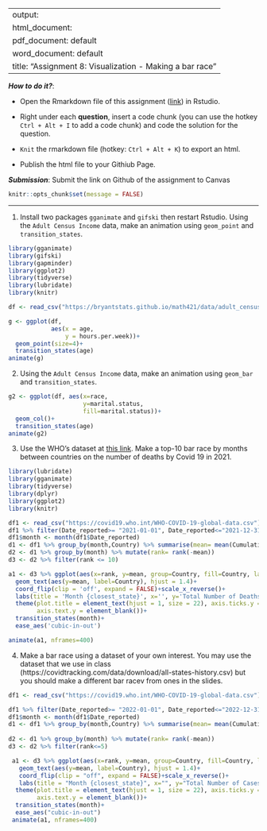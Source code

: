 
---
output: 
  html_document:
  pdf_document: default
  word_document: default
title: "Assignment 8: Visualization - Making a bar race"
---

***How to do it?***: 

- Open the Rmarkdown file of this assignment ([link](assignment8.Rmd)) in Rstudio. 

- Right under each **question**, insert  a code chunk (you can use the hotkey `Ctrl + Alt + I` to add a code chunk) and code the solution for the question. 

- `Knit` the rmarkdown file (hotkey: `Ctrl + Alt + K`) to export an html.  

-  Publish the html file to your Githiub Page. 

***Submission***: Submit the link on Github of the assignment to Canvas

```r
knitr::opts_chunk$set(message = FALSE)
```


-------

1. Install two packages `gganimate` and `gifski` then restart Rstudio. Using the `Adult Census Income` data, make an animation using `geom_point` and `transition_states`.
```r
library(gganimate)
library(gifski)
library(gapminder)
library(ggplot2)
library(tidyverse)
library(lubridate)
library(knitr)

df <- read_csv("https://bryantstats.github.io/math421/data/adult_census.csv")
```

```r
g <- ggplot(df,
            aes(x = age,
                y = hours.per.week))+
  geom_point(size=4)+
  transition_states(age)
animate(g)
```


2. Using the `Adult Census Income` data, make an animation using `geom_bar` and `transition_states`.
```r
g2 <- ggplot(df, aes(x=race,
                     y=marital.status,
                     fill=marital.status))+
  geom_col()+
  transition_states(age)
animate(g2)
```

3. Use the WHO's dataset at [this link](https://covid19.who.int/WHO-COVID-19-global-data.csv). Make a top-10 bar race by months between countries on the number of deaths by Covid 19 in 2021.
```r
library(lubridate)
library(gganimate)
library(tidyverse)
library(dplyr)
library(ggplot2)
library(knitr)

df1 <- read_csv("https://covid19.who.int/WHO-COVID-19-global-data.csv")
df1 %>% filter(Date_reported>= "2021-01-01", Date_reported<="2021-12-31")
df1$month <- month(df1$Date_reported)
d1 <- df1 %>% group_by(month,Country) %>% summarise(mean= mean(Cumulative_deaths))
d2 <- d1 %>% group_by(month) %>% mutate(rank= rank(-mean))
d3 <- d2 %>% filter(rank <= 10)

a1 <- d3 %>% ggplot(aes(x=rank, y=mean, group=Country, fill=Country, label=Country)) + geom_col()+ 
  geom_text(aes(y=mean, label=Country), hjust = 1.4)+
  coord_flip(clip = 'off', expand = FALSE)+scale_x_reverse()+
  labs(title = 'Month {closest_state}', x='', y='Total Number of Deaths', fill='Country')+
  theme(plot.title = element_text(hjust = 1, size = 22), axis.ticks.y = element_blank(),
        axis.text.y = element_blank())+
  transition_states(month)+
  ease_aes('cubic-in-out')

animate(a1, nframes=400)
```

4. Make a bar race using a dataset of your own interest. You may use the dataset that we use in class (https://covidtracking.com/data/download/all-states-history.csv) but you should make a different bar racev from ones in the slides. 
```r
df1 <- read_csv("https://covid19.who.int/WHO-COVID-19-global-data.csv")

df1 %>% filter(Date_reported>= "2022-01-01", Date_reported<="2022-12-31")
df1$month <- month(df1$Date_reported)
d1 <- df1 %>% group_by(month,Country) %>% summarise(mean= mean(Cumulative_cases))
  
d2 <- d1 %>% group_by(month) %>% mutate(rank= rank(-mean))
d3 <- d2 %>% filter(rank<=5)

 a1 <- d3 %>% ggplot(aes(x=rank, y=mean, group=Country, fill=Country, label=Country)) + geom_col()+ 
   geom_text(aes(y=mean, label=Country), hjust = 1.4)+
   coord_flip(clip = "off", expand = FALSE)+scale_x_reverse()+
   labs(title = "Month {closest_state}", x="", y="Total Number of Cases", fill="Country")+
  theme(plot.title = element_text(hjust = 1, size = 22), axis.ticks.y = element_blank(),
        axis.text.y = element_blank())+
  transition_states(month)+
  ease_aes("cubic-in-out")
 animate(a1, nframes=400)
```


